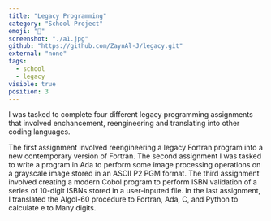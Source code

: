 ---
title: "Legacy Programming"
category: "School Project"
emoji: "📓"
screenshot: "./a1.jpg"
github: "https://github.com/ZaynAl-J/legacy.git"
external: "none"
tags:
  - school
  - legacy
visible: true
position: 3
---

I was tasked to complete four different legacy programming assignments that involved enchancement, reengineering and translating into other coding languages.

The first assignment involved reengineering a legacy Fortran program into a new contemporary version of Fortran. 
The second assignment I was tasked to write a program in Ada to perform some image processing operations on a grayscale image stored in an ASCII P2 PGM format.
The third assignment involved creating a modern Cobol program to perform ISBN validation of a series of 10-digit ISBNs stored in a user-inputed file.
In the last assignment, I translated the Algol-60 procedure to Fortran, Ada, C, and Python to calculate e to Many digits.